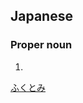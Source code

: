 ==Japanese==
{{ja-kanjitab|福|富}}

===Proper noun===
{{ja-pos|proper|ふくとみ}}

# {{surname|lang=ja}}

[[Category:Japanese surnames|ふくとみ]]